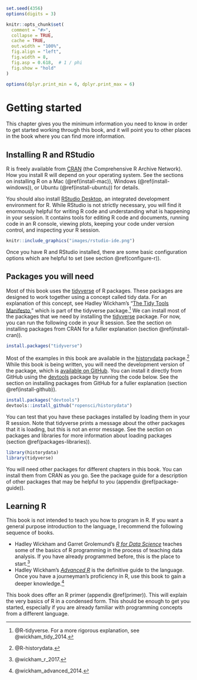 ```r
set.seed(4356)
options(digits = 3)

knitr::opts_chunk$set(
  comment = "#>",
  collapse = TRUE,
  cache = TRUE,
  out.width = "100%",
  fig.align = "left",
  fig.width = 8,
  fig.asp = 0.618,  # 1 / phi
  fig.show = "hold"
)

options(dplyr.print_min = 6, dplyr.print_max = 6)
```
# Getting started

This chapter gives you the minimum information you need to know in order to get started working through this book, and it will point you to other places in the book where you can find more information. 

## Installing R and RStudio

R is freely available from [CRAN](https://cran.r-project.org/) (the Comprehensive R Archive Network). How you install R will depend on your operating system. See the sections on installing R on a Mac (\@ref(install-mac)), Windows (\@ref(install-windows)), or Ubuntu (\@ref(install-ubuntu)) for details.

You should also install [RStudio Desktop](https://www.rstudio.com/products/rstudio/), an integrated development environment for R. While RStudio is not strictly necessary, you will find it enormously helpful for writing R code and understanding what is happening in your session. It contains tools for editing R code and documents, running code in an R console, viewing plots, keeping your code under version control, and inspecting your R session.

```r
knitr::include_graphics("images/rstudio-ide.png")
```

Once you have R and RStudio installed, there are some basic configuration options which are helpful to set (see section \@ref(configure-r)).

## Packages you will need

Most of this book uses the [tidyverse](http://tidyverse.org/) of R packages. These packages are designed to work together using a concept called tidy data. For an explanation of this concept, see Hadley Wickham's "[The Tidy Tools Manifesto](http://tidyverse.tidyverse.org/articles/manifesto.html)," which is part of the tidyverse package.^[@R-tidyverse. For a more rigorous explanation, see @wickham_tidy_2014.] We can install most of the packages that we need by installing the [tidyverse](https://cran.r-project.org/package=tidyverse) package. For now, you can run the following code in your R session. See the section on installing packages from CRAN for a fuller explanation (section \@ref(install-cran)). 

```r
install.packages("tidyverse")
```

Most of the examples in this book are available in the [historydata](https://cran.r-project.org/package=historydata) package.^[@R-historydata.] While this book is being written, you will need the development version of the package, which is [available on GitHub](https://github.com/ropensci/historydata/#readme). You can install it directly from GitHub using the [devtools](https://cran.r-project.org/package=devtools) package by running the code below. See the section on installing packages from GitHub for a fuller explanation (section \@ref(install-github)).

```r
install.packages("devtools")
devtools::install_github("ropensci/historydata")
```

You can test that you have these packages installed by loading them in your R session. Note that tidyverse prints a message about the other packages that it is loading, but this is not an error message. See the section on packages and libraries for more information about loading packages (section \@ref(packages-libraries)).

```r
library(historydata)
library(tidyverse)
```

You will need other packages for different chapters in this book. You can install them from CRAN as you go. See the package guide for a description of other packages that may be helpful to you (appendix \@ref(package-guide)).

## Learning R

This book is not intended to teach you how to program in R. If you want a general purpose introduction to the language, I recommend the following sequence of books.

- Hadley Wickham and Garret Grolemund's [*R for Data Science*](http://r4ds.had.co.nz/) teaches some of the basics of R programming in the process of teaching data analysis. If you have already programmed before, this is the place to start.^[@wickham_r_2017.]
- Hadley Wickham's [*Advanced R*](http://adv-r.had.co.nz/) is the definitive guide to the language. Once you have a journeyman's proficiency in R, use this book to gain a deeper knowledge.^[@wickham_advanced_2014.]

This book does offer an R primer (appendix \@ref(primer)). This will explain the very basics of R in a condensed form. This should be enough to get you started, especially if you are already familiar with programming concepts from a different language. 
